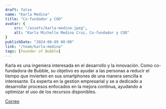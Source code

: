 ```yaml
---
draft: false
name: "Karla Medina"
title: "Co-fundador y COO"
avatar: {
    src: "/assets/karla-medina.jpeg",
    alt: "Karla Michelle Medina Cruz, Co-fundador y COO"
}
publishDate: "2024-08-09 00:00"
link: "/team/karla-medina"
tags: [Founder of Bubble]
---
```



<div class="py-6 md:order-1 hidden md:block w-64">
  <Picture
    src={portrait}
    alt="Jesús Medina"
    sizes="(max-width: 800px) 100vw, 800px"
    width={800}
    height={600}
    loading={"eager"}
    decoding={"sync"}
    class="w-full rounded-md object-cover object-center bg-white"
  />
</div>

Karla es una ingeniera interesada en el desarrollo y la innovación. Como co-fundadora de Bubble, su objetivo es ayudar a las personas a reducir el tiempo que invierten en sus smartphones de una manera sencilla e interesante. Es experta en la gestion empresarial y se a dedicado a desarrollar procesos enfocados en la mejora continua, ayudando a optimizar el uso de los recursos disponibles.

[Correo](mailto:karlaiafcj@gmail.com)
